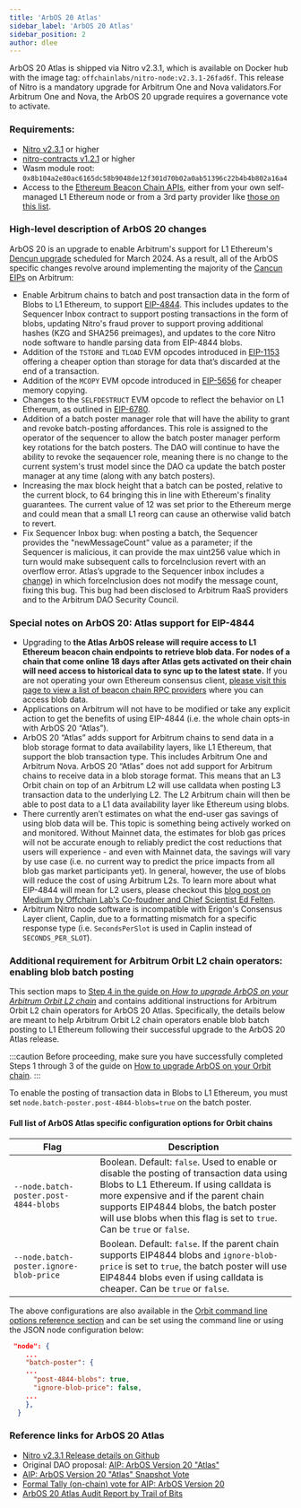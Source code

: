 ```yaml
---
title: 'ArbOS 20 Atlas'
sidebar_label: 'ArbOS 20 Atlas'
sidebar_position: 2
author: dlee
---
```


ArbOS 20 Atlas is shipped via Nitro v2.3.1, which is available on Docker hub with the image tag: `offchainlabs/nitro-node:v2.3.1-26fad6f`. This release of Nitro is a mandatory upgrade for Arbitrum One and Nova validators.For Arbitrum One and Nova, the ArbOS 20 upgrade requires a governance vote to activate.

### Requirements:

- [Nitro v2.3.1](https://github.com/OffchainLabs/nitro/releases/tag/v2.3.1) or higher
- [nitro-contracts v1.2.1](https://github.com/OffchainLabs/nitro-contracts/releases/tag/v1.2.1) or higher
- Wasm module root: `0x8b104a2e80ac6165dc58b9048de12f301d70b02a0ab51396c22b4b4b802a16a4`
- Access to the [Ethereum Beacon Chain APIs](https://ethereum.github.io/beacon-APIs/#/), either from your own self-managed L1 Ethereum node or from a 3rd party provider like [those on this list](../ethereum-beacon-rpc-providers.mdx).

### High-level description of ArbOS 20 changes

ArbOS 20 is an upgrade to enable Arbitrum's support for L1 Ethereum's [Dencun upgrade](https://eips.ethereum.org/EIPS/eip-7569) scheduled for March 2024. As a result, all of the ArbOS specific changes revolve around implementing the majority of the [Cancun EIPs](https://github.com/ethereum/execution-specs/blob/master/network-upgrades/mainnet-upgrades/cancun.md) on Arbitrum:

- Enable Arbitrum chains to batch and post transaction data in the form of Blobs to L1 Ethereum, to support [EIP-4844](https://eips.ethereum.org/EIPS/eip-4844). This includes updates to the Sequencer Inbox contract to support posting transactions in the form of blobs, updating Nitro's fraud prover to support proving additional hashes (KZG and SHA256 preimages), and updates to the core Nitro node software to handle parsing data from EIP-4844 blobs.
- Addition of the `TSTORE` and `TLOAD` EVM opcodes introduced in [EIP-1153](https://eips.ethereum.org/EIPS/eip-1153) offering a cheaper option than storage for data that’s discarded at the end of a transaction.
- Addition of the `MCOPY` EVM opcode introduced in [EIP-5656](https://eips.ethereum.org/EIPS/eip-5656) for cheaper memory copying.
- Changes to the `SELFDESTRUCT` EVM opcode to reflect the behavior on L1 Ethereum, as outlined in [EIP-6780](https://eips.ethereum.org/EIPS/eip-6780).
- Addition of a batch poster manager role that will have the ability to grant and revoke batch-posting affordances. This role is assigned to the operator of the sequencer to allow the batch poster manager perform key rotations for the batch posters. The DAO will continue to have the ability to revoke the seqauencer role, meaning there is no change to the current system's trust model since the DAO ca update the batch poster manager at any time (along with any batch posters).
- Increasing the max block height that a batch can be posted, relative to the current block, to 64 bringing this in line with Ethereum's finality guarantees. The current value of 12 was set prior to the Ethereum merge and could mean that a small L1 reorg can cause an otherwise valid batch to revert.
- Fix Sequencer Inbox bug: when posting a batch, the Sequencer provides the "newMessageCount” value as a parameter; if the Sequencer is malicious, it can provide the max uint256 value which in turn would make subsequent calls to forceInclusion revert with an overflow error. Atlas’s upgrade to the Sequencer inbox includes a [change](https://github.com/OffchainLabs/nitro-contracts/blob/dcc51066b26b84cb157cbeba2f9f492ab33f9093/src/bridge/SequencerInbox.sol#L327)) in which forceInclusion does not modify the message count, fixing this bug. This bug had been disclosed to Arbitrum RaaS providers and to the Arbitrum DAO Security Council.

### Special notes on ArbOS 20: Atlas support for EIP-4844

- Upgrading to **the Atlas ArbOS release will require access to L1 Ethereum beacon chain endpoints to retrieve blob data. For nodes of a chain that come online 18 days after Atlas gets activated on their chain will need access to historical data to sync up to the latest state.** If you are not operating your own Ethereum consensus client, [please visit this page to view a list of beacon chain RPC providers](../ethereum-beacon-rpc-providers.mdx) where you can access blob data.
- Applications on Arbitrum will not have to be modified or take any explicit action to get the benefits of using EIP-4844 (i.e. the whole chain opts-in with ArbOS 20 “Atlas”).
- ArbOS 20 “Atlas” adds support for Arbitrum chains to send data in a blob storage format to data availability layers, like L1 Ethereum, that support the blob transaction type. This includes Arbitrum One and Arbitrum Nova. ArbOS 20 “Atlas” does not add support for Arbitrum chains to receive data in a blob storage format. This means that an L3 Orbit chain on top of an Arbitrum L2 will use calldata when posting L3 transaction data to the underlying L2. The L2 Arbitrum chain will then be able to post data to a L1 data availability layer like Ethereum using blobs.
- There currently aren’t estimates on what the end-user gas savings of using blob data will be. This topic is something being actively worked on and monitored. Without Mainnet data, the estimates for blob gas prices will not be accurate enough to reliably predict the cost reductions that users will experience - and even with Mainnet data, the savings will vary by use case (i.e. no current way to predict the price impacts from all blob gas market participants yet). In general, however, the use of blobs will reduce the cost of using Arbitrum L2s. To learn more about what EIP-4844 will mean for L2 users, please checkout this [blog post on Medium by Offchain Lab's Co-foudner and Chief Scientist Ed Felten](https://medium.com/offchainlabs/eip-4844-what-does-it-mean-for-l2-users-5e86ebc4c028).
- Arbitrum Nitro node software is incompatible with Erigon's Consensus Layer client, Caplin, due to a formatting mismatch for a specific response type (i.e. `SecondsPerSlot` is used in Caplin instead of `SECONDS_PER_SLOT`).

### Additional requirement for Arbitrum Orbit L2 chain operators: enabling blob batch posting

This section maps to [Step 4 in the guide on _How to upgrade ArbOS on your Arbitrum Orbit L2 chain_](../../../launch-orbit-chain/how-tos/arbos-upgrade.md#step-4-enable-arbos-specific-configurations-or-feature-flags-not-always-required) and contains additional instructions for Arbitrum Orbit L2 chain operators for ArbOS 20 Atlas. Specifically, the details below are meant to help Arbitrum Orbit L2 chain operators enable blob batch posting to L1 Ethereum following their successful upgrade to the ArbOS 20 Atlas release.

:::caution
Before proceeding, make sure you have successfully completed Steps 1 through 3 of the guide on [How to upgrade ArbOS on your Orbit chain](../../../launch-orbit-chain/how-tos/arbos-upgrade.md).
:::

To enable the posting of transaction data in Blobs to L1 Ethereum, you must set `node.batch-poster.post-4844-blobs=true` on the batch poster.

#### Full list of ArbOS Atlas specific configuration options for Orbit chains

| Flag                                    | Description                                                                                                                                                                                                                                                                                     |
| --------------------------------------- | ----------------------------------------------------------------------------------------------------------------------------------------------------------------------------------------------------------------------------------------------------------------------------------------------- |
| `--node.batch-poster.post-4844-blobs`   | Boolean. Default: `false`. Used to enable or disable the posting of transaction data using Blobs to L1 Ethereum. If using calldata is more expensive and if the parent chain supports EIP4844 blobs, the batch poster will use blobs when this flag is set to `true`. Can be `true` or `false`. |
| `--node.batch-poster.ignore-blob-price` | Boolean. Default: `false`. If the parent chain supports EIP4844 blobs and `ignore-blob-price` is set to `true`, the batch poster will use EIP4844 blobs even if using calldata is cheaper. Can be `true` or `false`.                                                                            |

The above configurations are also available in the [Orbit command line options reference section](/node-running/how-tos/running-an-orbit-node.mdx#optional-parameters) and can be set using the command line or using the JSON node configuration below:

```json
 "node": {
    ...
    "batch-poster": {
    ...
      "post-4844-blobs": true,
      "ignore-blob-price": false,
    ...
    },
  }

```

### Reference links for ArbOS 20 Atlas

- [Nitro v2.3.1 Release details on Github](https://github.com/OffchainLabs/nitro/releases/tag/v2.3.1)
- Original DAO proposal: [AIP: ArbOS Version 20 "Atlas"](https://forum.arbitrum.foundation/t/aip-arbos-version-20-atlas/20957)
- [AIP: ArbOS Version 20 "Atlas" Snapshot Vote](https://snapshot.org/#/arbitrumfoundation.eth/proposal/0x813a366e287a872ada13d4f8348e771c7aa2d8c3cb00b2be31539ceab5627513)
- [Formal Tally (on-chain) vote for AIP: ArbOS Version 20](https://www.tally.xyz/gov/arbitrum/proposal/46905320292877192134536823079608810426433248493109520384601548724615383601450)
- [ArbOS 20 Atlas Audit Report by Trail of Bits](https://github.com/trailofbits/publications/blob/master/reviews/2024-02-offchainlabsarbos-securityreview.pdf)

